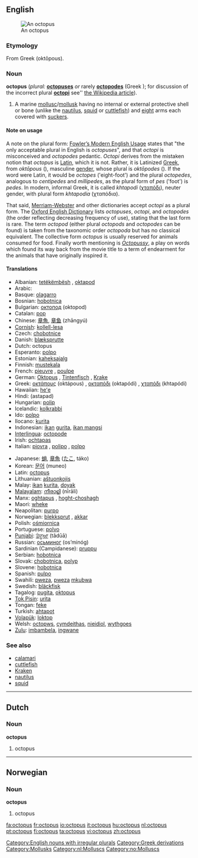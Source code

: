 {{wikipedia}}
==English==
[[Image:Southern Blue-ringed Octopus Pengo.jpg|thumb|An octopus]]
===Etymology===
From Greek {{Unicode|[[ὀκτώπους]]}} (oktōpous).

===Noun===
'''octopus''' (''plural:'' '''[[octopuses]]''' ''or'' rarely '''[[octopodes]]''' (Greek {{Unicode|ὀκτώποδες}}); for discussion of the incorrect plural '''[[octopi]]''' see'' [[w:Octopus#Plural|the Wikipedia article]]).

#A marine [[mollusc]]/[[mollusk]] having no internal or external protective shell or bone (unlike the [[nautilus]], [[squid]] or [[cuttlefish]]) and [[eight]] arms each covered with [[sucker]]s.

====Note on usage====

A note on the plural form: [[w:Fowler's Modern English Usage|Fowler’s Modern English Usage]] states that "the only acceptable plural in English is ''octopuses''", and that ''octopi'' is misconceived and ''octopodes'' pedantic. ''Octopi'' derives from the mistaken notion that ''octopus'' is [[Latin]], which it is not. Rather, it is Latinized [[Greek]], from ''oktōpous'' ({{Unicode|[[ὀκτώπους]]}}), masculine [[gender]], whose plural is ''oktōpodes'' ({{Unicode|ὀκτώποδες}}). If the word were Latin, it would be ''octopes'' ('eight-foot') and the plural ''octopedes'', analogous to ''centipedes'' and ''millipedes'', as the plural form of ''pes'' ('foot') is ''pedes''. In modern, informal Greek, it is called ''khtapodi'' ([[χταπόδι]]), neuter gender, with plural form ''khtapodia'' (χταπόδια).

That said, [[Merriam-Webster]] and other dictionaries accept ''octopi'' as a plural form. The [[Oxford English Dictionary]] lists ''octopuses'', ''octopi'', and ''octopodes'' (the order reflecting decreasing frequency of use), stating that the last form is rare. The term ''octopod'' (either plural ''octopods'' and ''octopodes'' can be found) is taken from the taxonomic order ''octopoda'' but has no classical equivalent. The collective form ''octopus'' is usually reserved for animals consumed for food. Finally worth mentioning is ''[[Octopussy]]'', a play on words which found its way back from the movie title to a term of endearment for the animals that have originally inspired it.

====Translations====
{{top}}
*Albanian: [[tetëkëmbësh]] {{m}}, [[oktapod]] {{m}} 
*Arabic: {{ARchar|[[أخطبوط]]}} {{Unicode|(’uχʈubūʈ)}}
*Basque: [[olagarro]]
*Bosnian: [[hobotnica]] {{f}}
*Bulgarian: [[октопод]] (oktopod)
*Catalan: [[pop#Catalan|pop]] {{m}}
*Chinese: [[章魚]], [[章鱼]] (zhāngyú)
*[[Cornish]]: [[kollell-lesa]] {{f}}
*Czech: [[chobotnice]]
*Danish: [[blæksprutte]] {{c}}
*Dutch: octopus
*Esperanto: [[polpo]]
*Estonian: [[kaheksajalg]]
*Finnish: [[mustekala]]
*French: [[pieuvre]] {{f}}, [[poulpe]] {{m}}
*German: [[Oktopus]] {{m}}, [[Tintenfisch]] {{m}}, [[Krake]] {{f}}
*Greek: [[οκτάπους]] (oktápous) {{m}}, [[οκταπόδι]] (oktapódi) {{n}}, [[χταπόδι]] (khtapódi) {{n}}
*Hawaiian: [[heʻe]]
*Hindi: (astapad)
*Hungarian: [[polip]]
*Icelandic: [[kolkrabbi]] {{m}}
*Ido: [[polpo]]
*Ilocano: [[kurita]]
*Indonesian: [[ikan]] [[gurita]], [[ikan mangsi]]
*[[Interlingua]]: [[octopode]]
*Irish: [[ochtapas]]
*Italian: [[piovra]] {{f}}, [[polipo]] {{m}}, [[polpo]] {{m}}
{{mid}}
*Japanese: [[蛸]], [[章魚]] ([[たこ]], táko)
*Korean: [[문어]] (muneo)
*Latin: [[octopus#Latin|octopus]] {{m}}
*Lithuanian: [[aštuonkojis]]
*Malay: [[ikan]] [[kurita]], [[doyak]]
*[[Malayalam]]: [[നീരാളി]] (nīrāli)
*Manx: [[oghtapus]] {{m}}, [[hoght-choshagh]] {{m}}
*Maori: [[wheke]]
*Neapolitan: [[purpo]] {{m}}
*Norwegian: [[blekksprut]] {{m}}, [[akkar]] {{m}}
*Polish: [[ośmiornica]] {{f}}
*Portuguese: [[polvo]] {{m}}
*[[Punjabi]]: [[ਤੰਦੂਆ]] (tãdūā)
*Russian: [[осьминог]] (os’minóg) {{m}}
*Sardinian (Campidanese): [[pruppu]] {{m}}
*Serbian: [[hobotnica]]
*Slovak: [[chobotnica]], [[polyp#Slovak|polyp]]
*Slovene: [[hobotnica]] {{f}}
*Spanish: [[pulpo]] {{m}}
*Swahili: [[pweza]], [[pweza]] [[mkubwa]]
*Swedish: [[bläckfisk]]
*Tagalog: [[pugita]], [[oktopus]]	 
*[[Tok Pisin]]: [[urita]]
*Tongan: [[feke]]
*Turkish: [[ahtapot]]	 
*[[Volapük]]: [[loktop]]	 
*Welsh: [[octopws]], [[cymdeithas]], [[nieidiol]], [[wythgoes]]
*[[Zulu]]: [[imbambela]], [[ingwane]]
{{bottom}}

===See also===
*[[calamari]]
*[[cuttlefish]]
*[[Kraken]]
*[[nautilus]]
*[[squid]]

----

==Dutch==
===Noun===
'''octopus'''

#octopus

----
==Norwegian==
===Noun===
'''octopus'''

#octopus

[[Category:English nouns with irregular plurals]]
[[Category:Greek derivations]]
[[Category:Mollusks]]
[[Category:nl:Molluscs]]
[[Category:no:Molluscs]]

[[fa:octopus]]
[[fr:octopus]]
[[io:octopus]]
[[it:octopus]]
[[hu:octopus]]
[[nl:octopus]]
[[pt:octopus]]
[[fi:octopus]]
[[ta:octopus]]
[[vi:octopus]]
[[zh:octopus]]